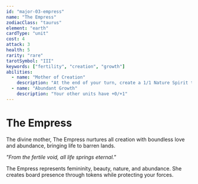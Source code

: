 ```yaml
---
id: "major-03-empress"
name: "The Empress"
zodiacClass: "taurus"
element: "earth"
cardType: "unit"
cost: 4
attack: 3
health: 5
rarity: "rare"
tarotSymbol: "III"
keywords: ["fertility", "creation", "growth"]
abilities:
  - name: "Mother of Creation"
    description: "At the end of your turn, create a 1/1 Nature Spirit token with 'When this dies, gain 1 life'"
  - name: "Abundant Growth"
    description: "Your other units have +0/+1"
---
```


# The Empress

The divine mother, The Empress nurtures all creation with boundless love and abundance, bringing life to barren lands.

*"From the fertile void, all life springs eternal."*

The Empress represents femininity, beauty, nature, and abundance. She creates board presence through tokens while protecting your forces.